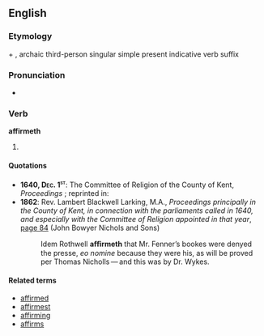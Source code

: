 ==English==

===Etymology===
{{term|affirm|lang=en}} + {{term|-eth|lang=en}}, archaic third-person singular simple present indicative verb suffix

===Pronunciation===
* {{a|RP}} {{IPA|/əˈfɜːmɪθ/}}

===Verb===
'''affirmeth'''

# {{archaic third-person singular of|affirm}}

====Quotations====
* <b>1640, <span style="font-variant:small-caps">Dec. 1<sup>st</sup></span></b>: The Committee of Religion of the County of Kent, ''Proceedings'' ; reprinted in:
* '''1862''': Rev. Lambert Blackwell Larking, M.A., ''Proceedings principally in the County of Kent, in connection with the parliaments called in 1640, and especially with the Committee of Religion appointed in that year'', [http://books.google.co.uk/books?id=46UUAAAAQAAJ&pg=PA84&dq=affirmeth&ei=_NRbSf2nJpS6ygTzzPnDBg#PPA84,M1 page 84] (John Bowyer Nichols and Sons)
*: Idem Rothwell '''aﬃrmeth''' that Mr. Fenner’s bookes were denyed the presse, ''eo nomine'' because they were his, as will be proved per Thomas Nicholls — and this was by Dr. Wykes.

====Related terms====
* [[affirmed]]
* [[affirmest]]
* [[affirming]]
* [[affirms]]